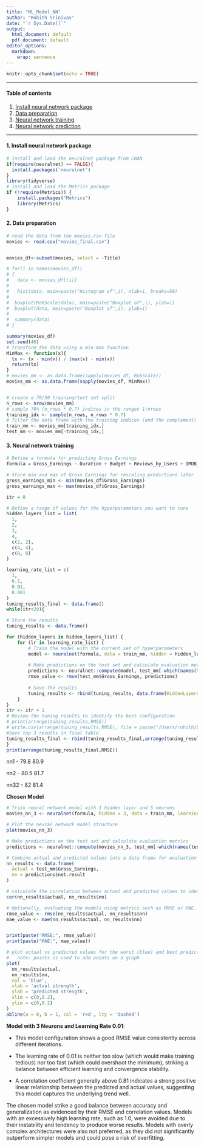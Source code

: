 ```yaml
---
title: "ML_Model_NN"
author: "Rohith Srinivas"
date: "`r Sys.Date()`"
output:
  html_document: default
  pdf_document: default
editor_options: 
  markdown: 
    wrap: sentence
---
```


```r
knitr::opts_chunk$set(echo = TRUE)
```

------------------------------------------------------------------------

#### Table of contents

1.  [Install neural network package](#Install_neural_network_package)
2.  [Data preparation](#Data_preparation)
3.  [Neural network training](#Neural_network_training)
4.  [Neural network prediction](#Neural_network_prediction)

------------------------------------------------------------------------

#### 1. Install neural network package {#Install_neural_network_package}

```r
# install and load the neuralnet package from CRAN
if(require(neuralnet) == FALSE){
  install.packages('neuralnet')
}
library(tidyverse)
# Install and load the Metrics package
if (!require(Metrics)) {
    install.packages("Metrics")
    library(Metrics)
}
```

#### 2. Data preparation {#Data_preparation}

```r

# read the data from the movies.csv file
movies <- read.csv("movies_final.csv")


movies_df<-subset(movies, select = -Title)

# for(i in names(movies_df))
# {
#   data <- movies_df[[i]]
# 
#   hist(data, main=paste("Histogram of",i), xlab=i, breaks=50)
# 
#  boxplot(RobScale(data), main=paste("Boxplot of",i), ylab=i)
#  boxplot(data, main=paste("Boxplot of",i), ylab=i)
# 
#  summary(data)
# }

summary(movies_df)
set.seed(48)
# transform the data using a min-max function
MinMax <- function(x){
  tx <- (x - min(x)) / (max(x) - min(x))
  return(tx)
}
# movies_mm <- as.data.frame(sapply(movies_df, RobScale))
movies_mm <- as.data.frame(sapply(movies_df, MinMax))


# create a 70/30 training/test set split
n_rows <- nrow(movies_mm)
# sample 70% (n_rows * 0.7) indices in the ranges 1:nrows
training_idx <- sample(n_rows, n_rows * 0.7)
# filter the data frame with the training indices (and the complement)
train_mm <- movies_mm[training_idx,]
test_mm <- movies_mm[-training_idx,]
```

#### 3. Neural network training {#Neural_network_training}

```r
# Define a formula for predicting Gross Earnings
formula = Gross_Earnings ~ Duration + Budget + Reviews_by_Users + IMDB_Score 

# Store min and max of Gross Earnings for rescaling predictions later
gross_earnings_min <- min(movies_df$Gross_Earnings)
gross_earnings_max <- max(movies_df$Gross_Earnings)
```

```r
itr = 0

# Define a range of values for the hyperparameters you want to tune
hidden_layers_list = list(
  1,
  2,
  3,
  4,
  c(2, 2),
  c(4, 4),
  c(8, 8)
)

learning_rate_list = c(
  1,
  0.1,
  0.01,
  0.001
)
tuning_results_final <- data.frame()
while(itr<20){

# Store the results
tuning_results <- data.frame()

for (hidden_layers in hidden_layers_list) {
    for (lr in learning_rate_list) {
        # Train the model with the current set of hyperparameters
        model <- neuralnet(formula, data = train_mm, hidden = hidden_layers, learningrate = lr)
        
        # Make predictions on the test set and calculate evaluation metrics
        predictions <- neuralnet::compute(model, test_mm[-which(names(test_mm) == "Gross_Earnings")])$net.result
        rmse_value <- rmse(test_mm$Gross_Earnings, predictions)
        
        # Save the results
        tuning_results <- rbind(tuning_results, data.frame(HiddenLayers = toString(hidden_layers), LearningRate = lr, RMSE = rmse_value, C = cor(test_mm$Gross_Earnings, predictions)))
    }
}
itr <- itr + 1
# Review the tuning results to identify the best configuration
# print(arrange(tuning_results,RMSE))
# write.csv(arrange(tuning_results,RMSE), file = paste("/Users/rohith/Brunel_AI/untitled folder/results/nn_results",itr,".csv"))
#Save top 3 results in final table
tuning_results_final <- rbind(tuning_results_final,arrange(tuning_results,RMSE)[1:3,])
}
print(arrange(tuning_results_final,RMSE))
```

nn1 - 79.8 80.9

nn2 - 80.5 81.7

nn32 - 82 81.4

**Chosen Model**

```r
# Train neural network model with 1 hidden layer and 5 neurons
movies_nn_3 <- neuralnet(formula, hidden = 3, data = train_mm, learningrate = 0.01)

# Plot the neural network model structure
plot(movies_nn_3)
```
```r
# Make predictions on the test set and calculate evaluation metrics
predictions <- neuralnet::compute(movies_nn_3, test_mm[-which(names(test_mm) == "Gross_Earnings")])

# Combine actual and predicted values into a data frame for evaluation
nn_results <- data.frame(
  actual = test_mm$Gross_Earnings,
  nn = predictions$net.result
)

# calculate the correlation between actual and predicted values to identify the best predictor
cor(nn_results$actual, nn_results$nn)

# Optionally, evaluating the models using metrics such as RMSE or MAE.
rmse_value <- rmse(nn_results$actual, nn_results$nn)
mae_value <- mae(nn_results$actual, nn_results$nn)


print(paste("RMSE:", rmse_value))
print(paste("MAE:", mae_value))

# plot actual vs predicted values for the worst (blue) and best predictor (orange)
#   note: points is used to add points on a graph
plot(
  nn_results$actual,
  nn_results$nn,
  col = 'blue',
  xlab = 'actual strength',
  ylab = 'predicted strength',
  xlim = c(0,0.2),
  ylim = c(0,0.2)
)
abline(a = 0, b = 1, col = 'red', lty = 'dashed')
```


**Model with 3 Neurons and Learning Rate 0.01**:

-   This model configuration shows a good RMSE value consistently across different iterations.

-   The learning rate of 0.01 is neither too slow (which would make training tedious) nor too fast (which could overshoot the minimum), striking a balance between efficient learning and convergence stability.

-   A correlation coefficient generally above 0.81 indicates a strong positive linear relationship between the predicted and actual values, suggesting this model captures the underlying trend well.

The chosen model strike a good balance between accuracy and generalization as evidenced by their RMSE and correlation values.
Models with an excessively high learning rate, such as 1.0, were avoided due to their instability and tendency to produce worse results.
Models with overly complex architectures were also not preferred, as they did not significantly outperform simpler models and could pose a risk of overfitting.
